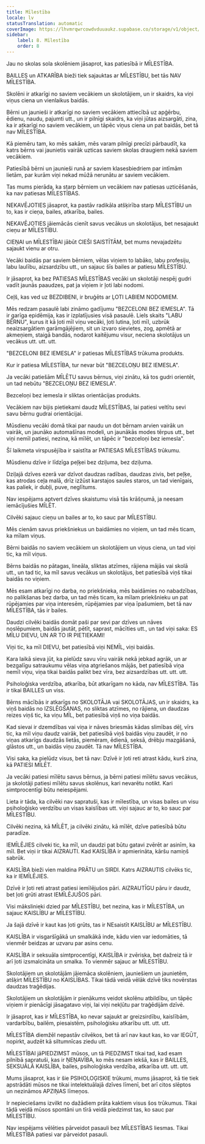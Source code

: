 ```yaml
---
title: Mīlestība
locale: lv
statusTranslation: automatic
coverImage: https://lhvmrqwrcowdvduuaukz.supabase.co/storage/v1/object/public/strapi-uploads/small_cover-educacion-fundamental.webp-2d51a7828a2b1309555be27f7e2a61a0.webp
sidebar:
    label: 8. Mīlestība
    order: 8
---
```

Jau no skolas sola skolēniem jāsaprot, kas patiesībā ir MĪLESTĪBA.

BAILLES un ATKARĪBA bieži tiek sajauktas ar MĪLESTĪBU, bet tās NAV MĪLESTĪBA.

Skolēni ir atkarīgi no saviem vecākiem un skolotājiem, un ir skaidrs, ka viņi viņus ciena un vienlaikus baidās.

Bērni un jaunieši ir atkarīgi no saviem vecākiem attiecībā uz apģērbu, ēdienu, naudu, pajumti utt., un ir pilnīgi skaidrs, ka viņi jūtas aizsargāti, zina, ka ir atkarīgi no saviem vecākiem, un tāpēc viņus ciena un pat baidās, bet tā nav MĪLESTĪBA.

Kā piemēru tam, ko mēs sakām, mēs varam pilnīgi precīzi pārbaudīt, ka katrs bērns vai jaunietis vairāk uzticas saviem skolas draugiem nekā saviem vecākiem.

Patiesībā bērni un jaunieši runā ar saviem klasesbiedriem par intīmām lietām, par kurām viņi nekad mūžā nerunātu ar saviem vecākiem.

Tas mums pierāda, ka starp bērniem un vecākiem nav patiesas uzticēšanās, ka nav patiesas MĪLESTĪBAS.

NEKAVĒJOTIES jāsaprot, ka pastāv radikāla atšķirība starp MĪLESTĪBU un to, kas ir cieņa, bailes, atkarība, bailes.

NEKAVĒJOTIES jāiemācās cienīt savus vecākus un skolotājus, bet nesajaukt cieņu ar MĪLESTĪBU.

CIEŅAI un MĪLESTĪBAI jābūt CIEŠI SAISTĪTĀM, bet mums nevajadzētu sajaukt vienu ar otru.

Vecāki baidās par saviem bērniem, vēlas viņiem to labāko, labu profesiju, labu laulību, aizsardzību utt., un sajauc šīs bailes ar patiesu MĪLESTĪBU.

Ir jāsaprot, ka bez PATIESAS MĪLESTĪBAS vecāki un skolotāji nespēj gudri vadīt jaunās paaudzes, pat ja viņiem ir ļoti labi nodomi.

Ceļš, kas ved uz BEZDIBENI, ir bruģēts ar ĻOTI LABIEM NODOMIEM.

Mēs redzam pasaulē labi zināmo gadījumu "BEZCELONI BEZ IEMESLA". Tā ir garīga epidēmija, kas ir izplatījusies visā pasaulē. Liels skaits "LABU BĒRNU", kurus it kā ļoti mīl viņu vecāki, ļoti lutina, ļoti mīl, uzbrūk neaizsargātiem garāmgājējiem, sit un izvaro sievietes, zog, apmētā ar akmeņiem, staigā bandās, nodarot kaitējumu visur, neciena skolotājus un vecākus utt. utt. utt.

"BEZCELONI BEZ IEMESLA" ir patiesas MĪLESTĪBAS trūkuma produkts.

Kur ir patiesa MĪLESTĪBA, tur nevar būt "BEZCELOŅU BEZ IEMESLA".

Ja vecāki patiešām MĪLĒTU savus bērnus, viņi zinātu, kā tos gudri orientēt, un tad nebūtu "BEZCELOŅU BEZ IEMESLA".

Bezceloņi bez iemesla ir sliktas orientācijas produkts.

Vecākiem nav bijis pietiekami daudz MĪLESTĪBAS, lai patiesi veltītu sevi savu bērnu gudrai orientācijai.

Mūsdienu vecāki domā tikai par naudu un dot bērnam arvien vairāk un vairāk, un jaunāko automašīnas modeli, un jaunākās modes tērpus utt., bet viņi nemīl patiesi, nezina, kā mīlēt, un tāpēc ir "bezceloņi bez iemesla".

Šī laikmeta virspusējība ir saistīta ar PATIESAS MĪLESTĪBAS trūkumu.

Mūsdienu dzīve ir līdzīga peļķei bez dziļuma, bez dziļuma.

Dziļajā dzīves ezerā var dzīvot daudzas radības, daudzas zivis, bet peļķe, kas atrodas ceļa malā, drīz izžūst karstajos saules staros, un tad vienīgais, kas paliek, ir dubļi, puve, neglītums.

Nav iespējams aptvert dzīves skaistumu visā tās krāšņumā, ja neesam iemācījušies MĪLĒT.

Cilvēki sajauc cieņu un bailes ar to, ko sauc par MĪLESTĪBU.

Mēs cienām savus priekšniekus un baidāmies no viņiem, un tad mēs ticam, ka mīlam viņus.

Bērni baidās no saviem vecākiem un skolotājiem un viņus ciena, un tad viņi tic, ka mīl viņus.

Bērns baidās no pātagas, lineāla, sliktas atzīmes, rājiena mājās vai skolā utt., un tad tic, ka mīl savus vecākus un skolotājus, bet patiesībā viņš tikai baidās no viņiem.

Mēs esam atkarīgi no darba, no priekšnieka, mēs baidāmies no nabadzības, no palikšanas bez darba, un tad mēs ticam, ka mīlam priekšnieku un pat rūpējamies par viņa interesēm, rūpējamies par viņa īpašumiem, bet tā nav MĪLESTĪBA, tās ir bailes.

Daudzi cilvēki baidās domāt paši par sevi par dzīves un nāves noslēpumiem, baidās jautāt, pētīt, saprast, mācīties utt., un tad viņi saka: ES MĪLU DIEVU, UN AR TO IR PIETIEKAMI!

Viņi tic, ka mīl DIEVU, bet patiesībā viņi NEMĪL, viņi baidās.

Kara laikā sieva jūt, ka pielūdz savu vīru vairāk nekā jebkad agrāk, un ar bezgalīgu satraukumu vēlas viņa atgriešanos mājās, bet patiesībā viņa nemīl viņu, viņa tikai baidās palikt bez vīra, bez aizsardzības utt. utt. utt.

Psiholoģiska verdzība, atkarība, būt atkarīgam no kāda, nav MĪLESTĪBA. Tās ir tikai BAILLES un viss.

Bērns mācībās ir atkarīgs no SKOLOTĀJA vai SKOLOTĀJAS, un ir skaidrs, ka viņš baidās no IZSLĒGŠANAS, no sliktas atzīmes, no rājiena, un daudzas reizes viņš tic, ka viņu MĪL, bet patiesībā viņš no viņa baidās.

Kad sievai ir dzemdības vai viņa ir nāves briesmās kādas slimības dēļ, vīrs tic, ka mīl viņu daudz vairāk, bet patiesībā viņš baidās viņu zaudēt, ir no viņas atkarīgs daudzās lietās, piemēram, ēdienā, seksā, drēbju mazgāšanā, glāstos utt., un baidās viņu zaudēt. Tā nav MĪLESTĪBA.

Visi saka, ka pielūdz visus, bet tā nav: Dzīvē ir ļoti reti atrast kādu, kurš zina, kā PATIESI MĪLĒT.

Ja vecāki patiesi mīlētu savus bērnus, ja bērni patiesi mīlētu savus vecākus, ja skolotāji patiesi mīlētu savus skolēnus, kari nevarētu notikt. Kari simtprocentīgi būtu neiespējami.

Lieta ir tāda, ka cilvēki nav sapratuši, kas ir mīlestība, un visas bailes un visu psiholoģisko verdzību un visas kaislības utt. viņi sajauc ar to, ko sauc par MĪLESTĪBU.

Cilvēki nezina, kā MĪLĒT, ja cilvēki zinātu, kā mīlēt, dzīve patiesībā būtu paradīze.

IEMĪLĒJIES cilveki tic, ka mīl, un daudzi pat būtu gatavi zvērēt ar asinīm, ka mīl. Bet viņi ir tikai AIZRAUTI. Kad KAISLĪBA ir apmierināta, kāršu namiņš sabrūk.

KAISLĪBA bieži vien maldina PRĀTU un SIRDI. Katrs AIZRAUTIS cilvēks tic, ka ir IEMĪLĒJIES.

Dzīvē ir ļoti reti atrast patiesi iemīlējušos pāri. AIZRAUTĪGU pāru ir daudz, bet ļoti grūti atrast IEMĪLĒJUŠOS pāri.

Visi mākslinieki dzied par MĪLESTĪBU, bet nezina, kas ir MĪLESTĪBA, un sajauc KAISLĪBU ar MĪLESTĪBU.

Ja šajā dzīvē ir kaut kas ļoti grūts, tas ir NEsaistīt KAISLĪBU ar MĪLESTĪBU.

KAISLĪBA ir visgaršīgākā un smalkākā inde, kādu vien var iedomāties, tā vienmēr beidzas ar uzvaru par asins cenu.

KAISLĪBA ir seksuāla simtprocentīgi, KAISLĪBA ir zvēriska, bet dažreiz tā ir arī ļoti izsmalcināta un smalka. To vienmēr sajauc ar MĪLESTĪBU.

Skolotājiem un skolotājām jāiemāca skolēniem, jauniešiem un jaunietēm, atšķirt MĪLESTĪBU no KAISLĪBAS. Tikai tādā veidā vēlāk dzīvē tiks novērstas daudzas traģēdijas.

Skolotājiem un skolotājām ir pienākums veidot skolēnu atbildību, un tāpēc viņiem ir pienācīgi jāsagatavo viņi, lai viņi nekļūtu par traģēdijām dzīvē.

Ir jāsaprot, kas ir MĪLESTĪBA, ko nevar sajaukt ar greizsirdību, kaislībām, vardarbību, bailēm, piesaistēm, psiholoģisku atkarību utt. utt. utt.

MĪLESTĪBA diemžēl nepastāv cilvēkos, bet tā arī nav kaut kas, ko var IEGŪT, nopirkt, audzēt kā siltumnīcas ziedu utt.

MĪLESTĪBAI jāPIEDZIMST mūsos, un tā PIEDZIMST tikai tad, kad esam pilnībā sapratuši, kas ir ŅEŅAVĪBA, ko mēs nesam iekšā, kas ir BAILLES, SEKSUĀLĀ KAISLĪBA, bailes, psiholoģiska verdzība, atkarība utt. utt. utt.

Mums jāsaprot, kas ir šie PSIHOLOĢISKIE trūkumi, mums jāsaprot, kā tie tiek apstrādāti mūsos ne tikai intelektuālajā dzīves līmenī, bet arī citos slēptos un nezināmos APZIŅAS līmeņos.

Ir nepieciešams izvilkt no dažādiem prāta kaktiem visus šos trūkumus. Tikai tādā veidā mūsos spontāni un tīrā veidā piedzimst tas, ko sauc par MĪLESTĪBU.

Nav iespējams vēlēties pārveidot pasauli bez MĪLESTĪBAS liesmas. Tikai MĪLESTĪBA patiesi var pārveidot pasauli.

